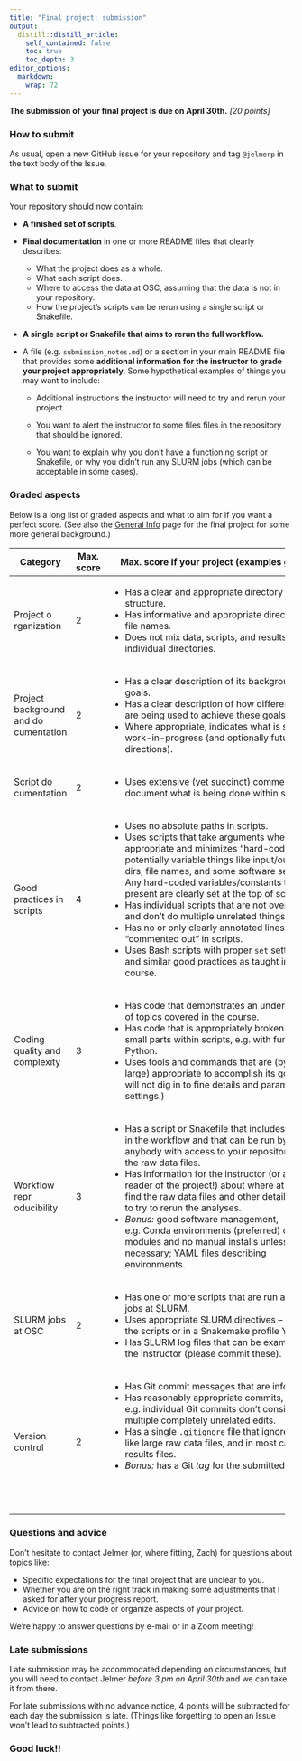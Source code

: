```yaml
---
title: "Final project: submission"
output:
  distill::distill_article:
    self_contained: false
    toc: true
    toc_depth: 3
editor_options: 
  markdown: 
    wrap: 72
---
```


**The submission of your final project is due on April 30th.** <i>[20
points]</i>

### How to submit

As usual, open a new GitHub issue for your repository and tag `@jelmerp`
in the text body of the Issue.

### What to submit

Your repository should now contain:

-   **A finished set of scripts**.

-   **Final documentation** in one or more README files that clearly
    describes:

    -   What the project does as a whole.
    -   What each script does.
    -   Where to access the data at OSC, assuming that the data is not
        in your repository.
    -   How the project's scripts can be rerun using a single script or
        Snakefile.

-   **A single script or Snakefile that aims to rerun the full
    workflow.**

-   A file (e.g. `submission_notes.md`) or a section in your main README
    file that provides some **additional information for the instructor
    to grade your project appropriately**. Some hypothetical examples of
    things you may want to include:

    -   Additional instructions the instructor will need to try and
        rerun your project.

    -   You want to alert the instructor to some files files in the
        repository that should be ignored.

    -   You want to explain why you don't have a functioning script or
        Snakefile, or why you didn't run any SLURM jobs (which can be
        acceptable in some cases).

### Graded aspects

Below is a long list of graded aspects and what to aim for if you want a
perfect score. (See also the [General Info](final_project.html) page for
the final project for some more general background.)

+-------------+----------+--------------------------------------------+
| Category    | Max.     | Max. score if your project (examples       |
|             | score    | given):                                    |
+=============+==========+============================================+
| Project o   | 2        | -   Has a clear and appropriate directory  |
| rganization |          |     structure.                             |
|             |          | -   Has informative and appropriate        |
|             |          |     directory and file names.              |
|             |          | -   Does not mix data, scripts, and        |
|             |          |     results in individual directories.     |
+-------------+----------+--------------------------------------------+
| Project     | 2        | -   Has a clear description of its         |
| background  |          |     background and goals.                  |
| and do      |          | -   Has a clear description of how         |
| cumentation |          |     different scripts are being used to    |
|             |          |     achieve these goals.                   |
|             |          | -   Where appropriate, indicates what is   |
|             |          |     still a work-in-progress (and          |
|             |          |     optionally future directions).         |
+-------------+----------+--------------------------------------------+
| Script do   | 2        | -   Uses extensive (yet succinct) comments |
| cumentation |          |     to document what is being done within  |
|             |          |     scripts.                               |
+-------------+----------+--------------------------------------------+
| Good        | 4        | -   Uses no absolute paths in scripts.     |
| practices   |          | -   Uses scripts that take arguments where |
| in scripts  |          |     appropriate and minimizes              |
|             |          |     "hard-coding" of potentially variable  |
|             |          |     things like input/output dirs, file    |
|             |          |     names, and some software settings. Any |
|             |          |     hard-coded variables/constants that    |
|             |          |     *are* present are clearly set at the   |
|             |          |     top of scripts.                        |
|             |          | -   Has individual scripts that are not    |
|             |          |     overly long and don't do multiple      |
|             |          |     unrelated things.                      |
|             |          | -   Has no or only clearly annotated lines |
|             |          |     that are "commented out" in scripts.   |
|             |          | -   Uses Bash scripts with proper `set`    |
|             |          |     settings, and similar good practices   |
|             |          |     as taught in the course.               |
+-------------+----------+--------------------------------------------+
| Coding      | 3        | -   Has code that demonstrates an          |
| quality and |          |     understanding of topics covered in the |
| complexity  |          |     course.                                |
|             |          | -   Has code that is appropriately broken  |
|             |          |     up in small parts within scripts, e.g. |
|             |          |     with functions in Python.              |
|             |          | -   Uses tools and commands that are (by   |
|             |          |     and large) appropriate to accomplish   |
|             |          |     its goals. (I will not dig in to fine  |
|             |          |     details and parameter settings.)       |
+-------------+----------+--------------------------------------------+
| Workflow    | 3        | -   Has a script or Snakefile that         |
| <br>        |          |     includes all steps in the workflow and |
| repr        |          |     that can be run by anybody with access |
| oducibility |          |     to your repository and the raw data    |
|             |          |     files.                                 |
|             |          | -   Has information for the instructor (or |
|             |          |     any other reader of the project!)      |
|             |          |     about where at OSC to find the raw     |
|             |          |     data files and other details needed to |
|             |          |     try to rerun the analyses.             |
|             |          | -   *Bonus:* good software management,     |
|             |          |     e.g. Conda environments (preferred) or |
|             |          |     OSC modules and no manual installs     |
|             |          |     unless necessary; YAML files           |
|             |          |     describing environments.               |
+-------------+----------+--------------------------------------------+
| SLURM jobs  | 2        | -   Has one or more scripts that are run   |
| at OSC      |          |     as OSC jobs at SLURM.                  |
|             |          | -   Uses appropriate SLURM directives --   |
|             |          |     either in the scripts or in a          |
|             |          |     Snakemake profile YAML file.           |
|             |          | -   Has SLURM log files that can be        |
|             |          |     examined by the instructor (please     |
|             |          |     commit these).                         |
+-------------+----------+--------------------------------------------+
| Version     | 2        | -   Has Git commit messages that are       |
| control     |          |     informative.                           |
|             |          | -   Has reasonably appropriate commits,    |
|             |          |     e.g. individual Git commits don't      |
|             |          |     consist of multiple completely         |
|             |          |     unrelated edits.                       |
|             |          | -   Has a single `.gitignore` file that    |
|             |          |     ignores files like large raw data      |
|             |          |     files, and in most cases, results      |
|             |          |     files.                                 |
|             |          | -   *Bonus:* has a Git *tag* for the       |
|             |          |     submitted version.                     |
|             |          |                                            |
|             |          | [ddddddddddddddddddddddddddddddddddddddd   |
|             |          | dddddddd                                   |
|             |          | dddddddddddddddddddd]{style="color:white"} |
+-------------+----------+--------------------------------------------+

### Questions and advice

Don't hesitate to contact Jelmer (or, where fitting, Zach) for questions
about topics like:

-   Specific expectations for the final project that are unclear to you.
-   Whether you are on the right track in making some adjustments that I
    asked for after your progress report.
-   Advice on how to code or organize aspects of your project.

We're happy to answer questions by e-mail or in a Zoom meeting!

### Late submissions

Late submission may be accommodated depending on circumstances, but you
will need to contact Jelmer *before 3 pm on April 30th* and we can take
it from there.

For late submissions with no advance notice, 4 points will be subtracted
for each day the submission is late. (Things like forgetting to open an
Issue won't lead to subtracted points.)

### Good luck!!

